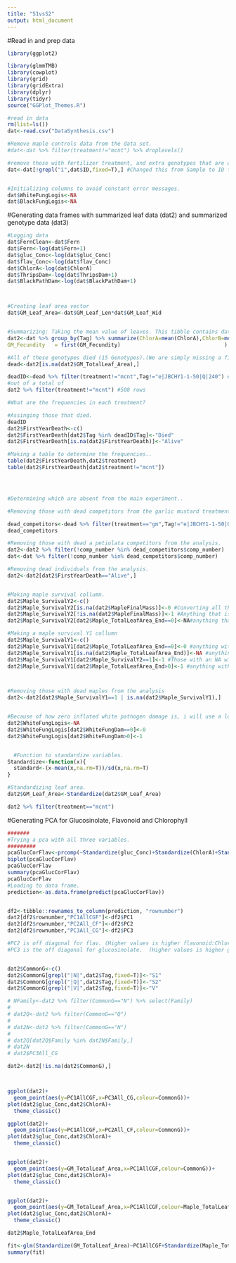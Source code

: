 ```yaml
---
title: "S1vsS2"
output: html_document
---
```




#Read in and prep data
```r
library(ggplot2)

library(glmmTMB)
library(cowplot)
library(grid)
library(gridExtra)
library(dplyr)
library(tidyr)
source("GGPlot_Themes.R")

#read in data
rm(list=ls())
dat<-read.csv("DataSynthesis.csv")

#Remove maple controls data from the data set.
#dat<-dat %>% filter(treatment!="mcnt") %>% droplevels()

#remove those with fertilizer treatment, and extra genotypes that are only in the alone treatment. 
dat<-dat[!grepl("i",dat$ID,fixed=T),] #Changed this from Sample to ID to get more specific.


#Initializing columns to avoid constant error messages. 
dat$WhiteFungLogis<-NA
dat$BlackFungLogis<-NA
```


#Generating data frames with summarized leaf data (dat2) and summarized genotype data (dat3)
```r

#Logging data
dat$FernClean<-dat$Fern
dat$Fern<-log(dat$Fern+1)
dat$gluc_Conc<-log(dat$gluc_Conc)
dat$flav_Conc<-log(dat$flav_Conc)
dat$ChlorA<-log(dat$ChlorA)
dat$ThripsDam<-log(dat$ThripsDam+1)
dat$BlackPathDam<-log(dat$BlackPathDam+1)



#Creating leaf area vector 
dat$GM_Leaf_Area<-dat$GM_Leaf_Len*dat$GM_Leaf_Wid


#Summarizing: Taking the mean value of leaves. This tibble contains data at the level of the plant means. 
dat2<-dat %>% group_by(Tag) %>% summarize(ChlorA=mean(ChlorA),ChlorB=mean(ChlorB),gluc_Conc=mean(gluc_Conc),flav_Conc=mean(flav_Conc),Family=first(Family),treatment=first(treatment),gh_row=first(gh_row),gh_bench=first(gh_bench),GM_TotalLeaf_Area=first(GM_TotalLeaf_Area),comp_number=first(comp_number),ThripsDam=mean(ThripsDam),WhiteFungDam=mean(WhiteFungDam),BlackPathDam=mean(BlackPathDam),Fern=mean(Fern),gh_col=first(gh_col),GM_Leaf_Area=mean(GM_Leaf_Area),Latitude=first(Latitude),Longitude=first(Longitude),Altitude=first(Altitude),RGR1=first(RGR1),FernClean=first(FernClean),ID=first(ID),MapleFinalMass=first(MapleFinalMass),Maple_TotalLeafArea_End=first(Maple_TotalLeafArea_End),
GM_Fecundity   = first(GM_Fecundity)                                 )

#All of these genotypes died (15 Genotypes).(We are simply missing a final measurement for e|JBCHY1-1-50|Q|240) That is only 3% Mortality. 
dead<-dat2[is.na(dat2$GM_TotalLeaf_Area),]

deadID<-dead %>% filter(treatment!="mcnt",Tag!="e|JBCHY1-1-50|Q|240") #Here there are 12 putative dead competitors because  ("e|JBCHY1-1-50|Q|240") did not die. 
#out of a total of 
dat2 %>% filter(treatment!="mcnt") #508 rows

#What are the frequencies in each treatment?

#Assinging those that died. 
deadID
dat2$FirstYearDeath<-c()
dat2$FirstYearDeath[dat2$Tag %in% deadID$Tag]<-"Died"
dat2$FirstYearDeath[is.na(dat2$FirstYearDeath)]<-"Alive"

#Making a table to determine the frequencies..
table(dat2$FirstYearDeath,dat2$treatment)
table(dat2$FirstYearDeath[dat2$treatment!="mcnt"])




#Determining which are absent from the main experiment.. 

#Removing those with dead competitors from the garlic mustard treatment. ("e|JBCHY1-1-50|Q|240") did not die, we are simply missing the final measurement for it.

dead_competitors<-dead %>% filter(treatment=="gm",Tag!="e|JBCHY1-1-50|Q|240") %>% select(comp_number)
dead_competitors

#Removing those with dead a petiolata competitors from the analysis. 
dat2<-dat2 %>% filter(!comp_number %in% dead_competitors$comp_number)
dat<-dat %>% filter(!comp_number %in% dead_competitors$comp_number)

#Removing dead individuals from the analysis. 
dat2<-dat2[dat2$FirstYearDeath=="Alive",]


#Making maple survival collumn. 
dat2$Maple_SurvivalY2<-c()
dat2$Maple_SurvivalY2[is.na(dat2$MapleFinalMass)]<-0 #Converting all those without a final measurement to dead.
dat2$Maple_SurvivalY2[!is.na(dat2$MapleFinalMass)]<-1 #Anything that is not NA (i.e. has a final measurment, is alive)
dat2$Maple_SurvivalY2[dat2$Maple_TotalLeafArea_End==0]<-NA#anything that died in the first year is now NA 

#Making a maple survival Y1 collumn
dat2$Maple_SurvivalY1<-c()
dat2$Maple_SurvivalY1[dat2$Maple_TotalLeafArea_End==0]<-0 #anything with a value of 0 is dead
dat2$Maple_SurvivalY1[is.na(dat2$Maple_TotalLeafArea_End)]<-NA #anything with NA is unknown
dat2$Maple_SurvivalY1[dat2$Maple_SurvivalY2==1]<-1 #Those with an NA will be overwritted if i have a record of their size in year two. 
dat2$Maple_SurvivalY1[dat2$Maple_TotalLeafArea_End>0]<-1 #anything with a value greater than zero is alive



#Removing those with dead maples from the analysis
dat2<-dat2[dat2$Maple_SurvivalY1==1 | is.na(dat2$Maple_SurvivalY1),]


#Because of how zero inflated white pathogen damage is, i will use a logistic regression to model it.
dat2$WhiteFungLogis<-NA
dat2$WhiteFungLogis[dat2$WhiteFungDam==0]<-0
dat2$WhiteFungLogis[dat2$WhiteFungDam>0]<-1


  #Function to standardize variables. 
Standardize<-function(x){
  standard<-(x-mean(x,na.rm=T))/sd(x,na.rm=T)
}

#Standardizing leaf area. 
dat2$GM_Leaf_Area<-Standardize(dat2$GM_Leaf_Area)

dat2 %>% filter(treatment=="mcnt")

```




#Generating PCA for Glucosinolate, Flavonoid and Chlorophyll
```r
#######
#Trying a pca with all three variables.
#########
pcaGlucCorFlav<-prcomp(~Standardize(gluc_Conc)+Standardize(ChlorA)+Standardize(flav_Conc),data=dat2,na.action=na.omit)
biplot(pcaGlucCorFlav)
pcaGlucCorFlav
summary(pcaGlucCorFlav)
pcaGlucCorFlav
#Loading to data frame.
prediction<-as.data.frame(predict(pcaGlucCorFlav))


df2<-tibble::rownames_to_column(prediction, "rownumber")
dat2[df2$rownumber,"PC1AllCGF"]<-df2$PC1
dat2[df2$rownumber,"PC2All_CF"]<-df2$PC2
dat2[df2$rownumber,"PC3All_CG"]<-df2$PC3

#PC2 is off diagonal for flav. (Higher values is higher flavonoid:Chlorophyll)
#PC3 is the off diagonal for glucosinolate.  (Higher values is higher glucosinolate:Chlorophyll)



```

```r
dat2$CommonG<-c()
dat2$CommonG[grepl("|N|",dat2$Tag,fixed=T)]<-"S1"
dat2$CommonG[grepl("|Q|",dat2$Tag,fixed=T)]<-"S2"
dat2$CommonG[grepl("|V|",dat2$Tag,fixed=T)]<-"V"

# NFamily<-dat2 %>% filter(CommonG=="N") %>% select(Family)
# 
# dat2Q<-dat2 %>% filter(CommonG=="Q")
# 
# dat2N<-dat2 %>% filter(CommonG=="N")
# 
# dat2Q[dat2Q$Family %in% dat2N$Family,]
# dat2N
# dat2$PC3All_CG

dat2<-dat2[!is.na(dat2$CommonG),]



ggplot(dat2)+
  geom_point(aes(y=PC1AllCGF,x=PC3All_CG,colour=CommonG))+
plot(dat2$gluc_Conc,dat2$ChlorA)+
  theme_classic()

ggplot(dat2)+
  geom_point(aes(y=PC1AllCGF,x=PC2All_CF,colour=CommonG))+
plot(dat2$gluc_Conc,dat2$ChlorA)+
  theme_classic()


ggplot(dat2)+
  geom_point(aes(y=GM_TotalLeaf_Area,x=PC1AllCGF,colour=CommonG))+
plot(dat2$gluc_Conc,dat2$ChlorA)+
  theme_classic()


ggplot(dat2)+
  geom_point(aes(y=GM_TotalLeaf_Area,x=PC1AllCGF,colour=Maple_TotalLeafArea_End))+
plot(dat2$gluc_Conc,dat2$ChlorA)+
  theme_classic()

dat2$Maple_TotalLeafArea_End

fit<-glm(Standardize(GM_TotalLeaf_Area)~PC1AllCGF+Standardize(Maple_TotalLeafArea_End)+BlackPathDam,data=dat2[dat2$treatment=="m",])
summary(fit)
```



